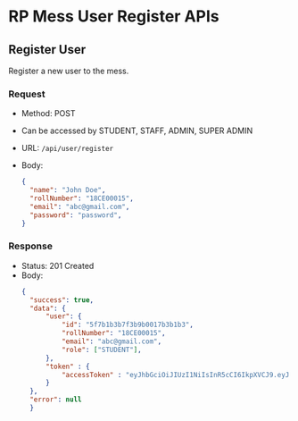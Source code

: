 # RP Mess User Register APIs

## Register User

Register a new user to the mess.

### Request

- Method: POST
- Can be accessed by STUDENT, STAFF, ADMIN, SUPER ADMIN
- URL: `/api/user/register`

- Body:
  ```json
  {
    "name": "John Doe",
    "rollNumber": "18CE00015",
    "email": "abc@gmail.com",
    "password": "password",
  }
    ```

### Response
- Status: 201 Created
- Body:
  ```json
  {
    "success": true,
    "data": {
        "user": {
            "id": "5f7b1b3b7f3b9b0017b3b1b3",
            "rollNumber": "18CE00015",
            "email": "abc@gmail.com",
            "role": ["STUDENT"],
        },
        "token" : {
            "accessToken" : "eyJhbGciOiJIUzI1NiIsInR5cCI6IkpXVCJ9.eyJyb2xlIjpbIlNVVEVSRU4iXSwiaWF0IjoxNjA0NzYwNjYzLCJleHAiOjE2MDQ3NjA3NjN9.1"
        }
    },
    "error": null
    }
```


